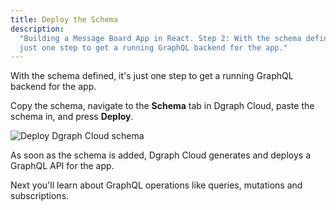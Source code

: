 ```yaml
---
title: Deploy the Schema
description:
  "Building a Message Board App in React. Step 2: With the schema defined, it’s
  just one step to get a running GraphQL backend for the app."
---
```


With the schema defined, it's just one step to get a running GraphQL backend for
the app.

Copy the schema, navigate to the **Schema** tab in Dgraph Cloud, paste the
schema in, and press **Deploy**.

![Deploy Dgraph Cloud schema](/images/message-board/dgraph-cloud-deploy-schema-success.png)

As soon as the schema is added, Dgraph Cloud generates and deploys a GraphQL API
for the app.

Next you'll learn about GraphQL operations like queries, mutations and
subscriptions.
